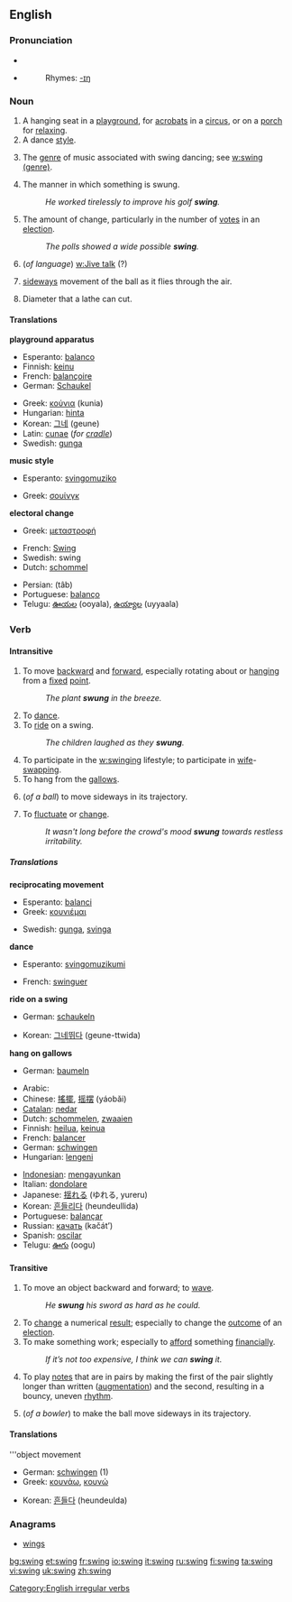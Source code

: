 {{wikipedia}}
==English==

===Pronunciation===
*{{IPA|/'swɪŋ/}}
*{{audio|en-us-swing.ogg|Audio (US)}}
*:Rhymes: [[Rhymes:English:-ɪŋ|-ɪŋ]]

===Noun===
{{en-noun}} 

# A hanging seat in a [[playground]], for [[acrobats]] in a [[circus]], or on a [[porch]] for [[relax]]ing.
# A dance [[style]].
# {{music}} The [[genre]] of music associated with swing dancing; see [[w:swing (genre)]].
# The manner in which something is swung.
#:''He worked tirelessly to improve his golf '''swing'''.''
# The amount of change, particularly in the number of [[vote]]s in an [[election]].
#:''The polls showed a wide possible '''swing'''.''
#(''of language'') [[w:Jive talk]] (?)
#{{cricket}} [[sideways]] movement of the ball as it flies through the air.
#Diameter that a lathe can cut.

====Translations====
'''playground apparatus'''
{{top}}
*Esperanto: [[balanco]]
*Finnish: [[keinu]]
*French: [[balançoire]] {{f}}
*German: [[Schaukel]]
{{mid}}
*Greek: [[κούνια]] (kunia) {{f}}
*Hungarian: [[hinta]]
*Korean: [[그네]] (geune)
*Latin: [[cunae]] (''for [[cradle]]'') 
*Swedish: [[gunga]]
{{bottom}}

'''music style'''
{{top}}
*Esperanto: [[svingomuziko]]
{{mid}}
*Greek: [[σουίνγκ]] {{n}}
{{bottom}}

'''electoral change'''
{{top}}
*Greek: [[μεταστροφή]] {{f}}
{{mid}}

{{bottom}}

{{rfc-trans}}
{{top}}
*French: [[Swing]] {{m}}
*Swedish: swing
*Dutch: [[schommel]] {{m}}
{{mid}}
*Persian: {{FAchar|[[تاب]]}} (tâb)
*Portuguese: [[balanço]]
*Telugu: [[ఊయల]] (ooyala), [[ఉయ్యాల]] (uyyaala)
{{bottom}}

===Verb===
[[Category:English irregular verbs]]
{{en-verb|swings|swinging|swung}}

====Intransitive====
# To move [[backward]] and [[forward]], especially rotating about or [[hang]]ing from a [[fixed]] [[point]].
#:''The plant '''swung''' in the breeze.''
# To [[dance]].
# To [[ride]] on a swing.
#:''The children laughed as they '''swung'''.''
# To participate in the [[w:swinging]] lifestyle; to participate in [[wife]]-[[swapping]].
# To hang from the [[gallows]].
#{{cricket}} (''of a ball'') to move sideways in its trajectory.
# To [[fluctuate]] or [[change]]. 
#:''It wasn't long before the crowd's mood '''swung''' towards restless irritability.''

=====Translations=====
'''reciprocating movement'''
{{top}}
*Esperanto: [[balanci]]
*Greek: [[κουνιέμαι]]
{{mid}}
*Swedish: [[gunga]], [[svinga]]
{{bottom}}

'''dance'''
{{top}}
*Esperanto: [[svingomuzikumi]]
{{mid}}
*French: [[swinguer]]
{{bottom}}

'''ride on a swing'''
{{top}}
*German: [[schaukeln]]
{{mid}}
*Korean: [[그네뛰다]] (geune-ttwida) 
{{bottom}}

'''hang on gallows'''
{{top}}
*German: [[baumeln]]
{{mid}}

{{bottom}}

{{rfc-trans}}
{{top}}
*Arabic: {{ARchar|[[تأرجح]]}} {{Unicode|(ta’árjaħa)}}
*Chinese: [[搖擺]], [[摇摆]] (yáobǎi)
*[[Catalan]]: [[nedar]]
*Dutch: [[schommelen]], [[zwaaien]]
*Finnish: [[heilua]], [[keinua]]
*French: [[balancer]]
*German: [[schwingen]]
*Hungarian: [[lengeni]]
{{mid}}
*[[Indonesian]]: [[ayun|mengayunkan]]
*Italian: [[dondolare]]
*Japanese: [[揺れる]] (ゆれる, yureru)
*Korean: [[흔들리다]] (heundeullida)
*Portuguese: [[balançar]]
*Russian: [[качать]] (kačát’)
*Spanish: [[oscilar]]
*Telugu: [[ఊగు]] (oogu)
{{bottom}}

====Transitive====
# To move an object backward and forward; to [[wave]].
#:''He '''swung''' his sword as hard as he could.''
# To [[change]] a numerical [[result]]; especially to change the [[outcome]] of an [[election]].
# To make something work; especially to [[afford]] something [[financially]].
#:''If it’s not too expensive, I think we can '''swing''' it.''
#{{music}} To play [[notes]] that are in pairs by making the first of the pair slightly longer than written ([[augment]]ation) and the second, resulting in a bouncy, uneven [[rhythm]].
#{{cricket}} (''of a bowler'') to make the ball move sideways in its trajectory.

====Translations====
'''object movement
{{top}}
*German: [[schwingen]] (1)
*Greek: [[κουνάω]], [[κουνώ]]
{{mid}}
*Korean: [[흔들다]] (heundeulda)
{{bottom}}

===Anagrams===
*[[wings]]

[[bg:swing]]
[[et:swing]]
[[fr:swing]]
[[io:swing]]
[[it:swing]]
[[ru:swing]]
[[fi:swing]]
[[ta:swing]]
[[vi:swing]]
[[uk:swing]]
[[zh:swing]]